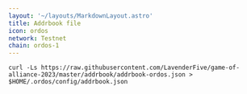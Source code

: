 ```yaml
---
layout: '~/layouts/MarkdownLayout.astro'
title: Addrbook file
icon: ordos
network: Testnet
chain: ordos-1
---
```

```
curl -Ls https://raw.githubusercontent.com/LavenderFive/game-of-alliance-2023/master/addrbook/addrbook-ordos.json > $HOME/.ordos/config/addrbook.json
```